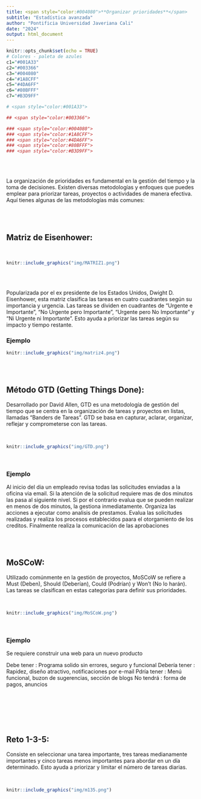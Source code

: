 ```yaml
---
title: <span style="color:#004080">**Organizar prioridades**</span>
subtitle: "Estadística avanzada"
author: "Pontificia Universidad Javeriana Cali"
date: "2024"
output: html_document
---
```


```r
knitr::opts_chunk$set(echo = TRUE)
# Colores - paleta de azules
c1="#001A33"
c2="#003366"
c3="#004080"
c4="#1A8CFF"
c5="#4DA6FF"
c6="#80BFFF"
c7="#B3D9FF"

# <span style="color:#001A33"> 

## <span style="color:#003366">  

### <span style="color:#004080">
### <span style="color:#1A8CFF">
### <span style="color:#4DA6FF">
### <span style="color:#80BFFF">
### <span style="color:#B3D9FF">

```

<br/><br/>

La organización de prioridades es fundamental en la gestión del tiempo y la toma de decisiones. Existen diversas metodologías y enfoques que puedes emplear para priorizar tareas, proyectos o actividades de manera efectiva. Aquí tienes algunas de las metodologías más comunes:

<br/><br/>

## **Matriz de Eisenhower:** 

<br/>

```r
knitr::include_graphics("img/MATRIZ1.png")
```


<br/><br/>

Popularizada por el ex presidente de los Estados Unidos, Dwight D. Eisenhower, esta matriz clasifica las tareas en cuatro cuadrantes según su importancia y urgencia. Las tareas se dividen en cuadrantes de "Urgente e Importante", "No Urgente pero Importante", "Urgente pero No Importante" y "Ni Urgente ni Importante". Esto ayuda a priorizar las tareas según su impacto y tiempo restante.



### **Ejemplo**


```r
knitr::include_graphics("img/matriz4.png")
```



<br/><br/>

##  **Método GTD (Getting Things Done):** 

Desarrollado por David Allen, GTD es una metodología de gestión del tiempo que se centra en la organización de tareas y proyectos en listas, llamadas "Banders de Tareas". GTD se basa en capturar, aclarar, organizar, reflejar y comprometerse con las tareas.

<br/>

```r
knitr::include_graphics("img/GTD.png")
```

<br/>

### Ejemplo

Al inicio del dia un empleado revisa todas las solicitudes enviadas a la oficina via email. Si la atención de la solicitud requiere mas de dos minutos las pasa al siguiente nivel. Si por el contrario evalua que se pueden realizar en menos de dos minutos, la gestiona inmediatamente. Organiza las acciones a ejecutar como analisis de prestamos. Evalua las solicitudes realizadas y realiza los procesos establecidos paara el otorgamiento de los creditos. Finalmente realiza la comunicación de las aprobaciones 


<br/><br/>

##  **MoSCoW:** 

Utilizado comúnmente en la gestión de proyectos, MoSCoW se refiere a Must (Deben), Should (Deberían), Could (Podrían) y Won't (No lo harán). Las tareas se clasifican en estas categorías para definir sus prioridades.

<br/>

```r
knitr::include_graphics("img/MoSCoW.png")
```

<br/>

### **Ejemplo**

Se requiere construir una web para un nuevo producto

Debe tener : Programa solido sin errores, seguro y funcional
Debería tener : Rapidez, diseño atractivo, notificaciones por e-mail
Pdría tener : Menú funcional, buzon de sugerencias, sección de blogs
No tendrá : forma de pagos, anuncios

<br/><br/>


<br/><br/>

## **Reto 1-3-5:** 

Consiste en seleccionar una tarea importante, tres tareas medianamente importantes y cinco tareas menos importantes para abordar en un día determinado. Esto ayuda a priorizar y limitar el número de tareas diarias.

<br/>

```r
knitr::include_graphics("img/m135.png")
```






